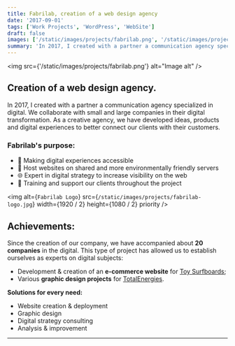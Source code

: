 ```yaml
---
title: Fabrilab, creation of a web design agency
date: '2017-09-01'
tags: ['Work Projects', 'WordPress', 'WebSite']
draft: false
images: ['/static/images/projects/fabrilab.png', '/static/images/projects/fabrilab.png']
summary: 'In 2017, I created with a partner a communication agency specialized in digital. We collaborate with small and large companies...'
---
```


<img src={'/static/images/projects/fabrilab.png'} alt="Image alt" />

## Creation of a web design agency.

In 2017, I created with a partner a communication agency specialized in digital. We collaborate with small and large companies in their digital transformation. As a creative agency, we have developed ideas, products and digital experiences to better connect our clients with their customers.

### Fabrilab's purpose:

- 💾 Making digital experiences accessible
- 🌿 Host websites on shared and more environmentally friendly servers
- 🌐 Expert in digital strategy to increase visibility on the web
- 🚀 Training and support our clients throughout the project

<img
  alt={`Fabrilab Logo`}
  src={`/static/images/projects/fabrilab-logo.jpg`}
  width={1920 / 2}
  height={1080 / 2}
  priority
/>

## Achievements:

Since the creation of our company, we have accompanied about **20 companies** in the digital. This type of project has allowed us to establish ourselves as experts on digital subjects:

- Development & creation of an **e-commerce website** for [Toy Surfboards](/blog/projects/toy-surfboards);
- Various **graphic design projects** for [TotalEnergies](/blog/projects/total-energies).

**Solutions for every need:**

- Website creation & deployment
- Graphic design
- Digital strategy consulting
- Analysis & improvement

---
